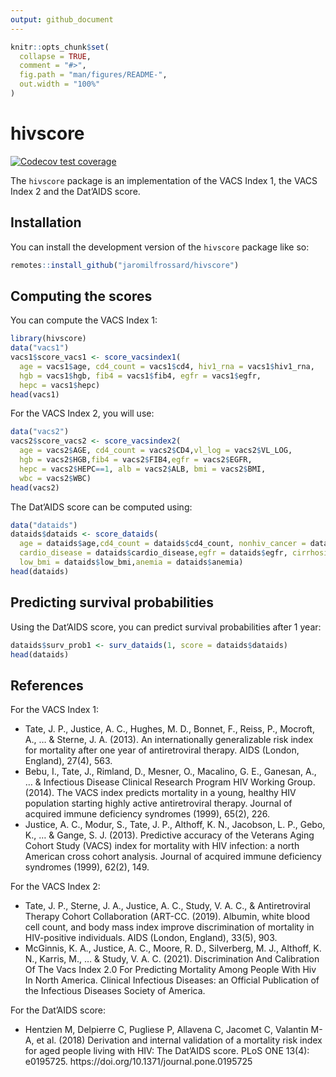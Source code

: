 ```yaml
---
output: github_document
---
```


<!-- README.md is generated from README.Rmd. Please edit that file -->

```r
knitr::opts_chunk$set(
  collapse = TRUE,
  comment = "#>",
  fig.path = "man/figures/README-",
  out.width = "100%"
)
```

# hivscore

<!-- badges: start -->
[![Codecov test coverage](https://codecov.io/gh/jaromilfrossard/hivscore/branch/master/graph/badge.svg)](https://app.codecov.io/gh/jaromilfrossard/hivscore?branch=master)
<!-- badges: end -->

The `hivscore` package is an implementation of the VACS Index 1, the VACS Index 2 and the Dat'AIDS score.

## Installation

You can install the development version of the `hivscore` package like so:

``` r
remotes::install_github("jaromilfrossard/hivscore")
```

## Computing the scores

You can compute the VACS Index 1:

```r
library(hivscore)
data("vacs1")
vacs1$score_vacs1 <- score_vacsindex1(
  age = vacs1$age, cd4_count = vacs1$cd4, hiv1_rna = vacs1$hiv1_rna,
  hgb = vacs1$hgb, fib4 = vacs1$fib4, egfr = vacs1$egfr,
  hepc = vacs1$hepc)
head(vacs1)
```

For the VACS Index 2, you will use:

```r
data("vacs2")
vacs2$score_vacs2 <- score_vacsindex2(
  age = vacs2$AGE, cd4_count = vacs2$CD4,vl_log = vacs2$VL_LOG,
  hgb = vacs2$HGB,fib4 = vacs2$FIB4,egfr = vacs2$EGFR,
  hepc = vacs2$HEPC==1, alb = vacs2$ALB, bmi = vacs2$BMI,
  wbc = vacs2$WBC)
head(vacs2)
```

The Dat'AIDS score can be computed using:
```r
data("dataids")
dataids$dataids <- score_dataids(
  age = dataids$age,cd4_count = dataids$cd4_count, nonhiv_cancer = dataids$nonhiv_cancer,
  cardio_disease = dataids$cardio_disease,egfr = dataids$egfr, cirrhosis = dataids$cirrhosis,
  low_bmi = dataids$low_bmi,anemia = dataids$anemia)
head(dataids)
```

## Predicting survival probabilities

Using the Dat'AIDS score, you can predict survival probabilities after 1 year:

```r
dataids$surv_prob1 <- surv_dataids(1, score = dataids$dataids)
head(dataids)
```


## References

For the VACS Index 1:

- Tate, J. P., Justice, A. C., Hughes, M. D., Bonnet, F., Reiss, P., Mocroft, A., ... & Sterne, J. A. (2013). An internationally generalizable risk index for mortality after one year of antiretroviral therapy. AIDS (London, England), 27(4), 563.
- Bebu, I., Tate, J., Rimland, D., Mesner, O., Macalino, G. E., Ganesan, A., ... & Infectious Disease Clinical Research Program HIV Working Group. (2014). The VACS index predicts mortality in a young, healthy HIV population starting highly active antiretroviral therapy. Journal of acquired immune deficiency syndromes (1999), 65(2), 226.
- Justice, A. C., Modur, S., Tate, J. P., Althoff, K. N., Jacobson, L. P., Gebo, K., ... & Gange, S. J. (2013). Predictive accuracy of the Veterans Aging Cohort Study (VACS) index for mortality with HIV infection: a north American cross cohort analysis. Journal of acquired immune deficiency syndromes (1999), 62(2), 149.

For the VACS Index 2:

- Tate, J. P., Sterne, J. A., Justice, A. C., Study, V. A. C., & Antiretroviral Therapy Cohort Collaboration (ART-CC. (2019). Albumin, white blood cell count, and body mass index improve discrimination of mortality in HIV-positive individuals. AIDS (London, England), 33(5), 903.
- McGinnis, K. A., Justice, A. C., Moore, R. D., Silverberg, M. J., Althoff, K. N., Karris, M., ... & Study, V. A. C. (2021). Discrimination And Calibration Of The Vacs Index 2.0 For Predicting Mortality Among People With Hiv In North America. Clinical Infectious Diseases: an Official Publication of the Infectious Diseases Society of America.

For the Dat'AIDS score:

- Hentzien M, Delpierre C, Pugliese P, Allavena C, Jacomet C, Valantin M-A, et al. (2018) Derivation and internal validation of a mortality risk index for aged people living with HIV: The Dat'AIDS score. PLoS ONE 13(4): e0195725. https://doi.org/10.1371/journal.pone.0195725

